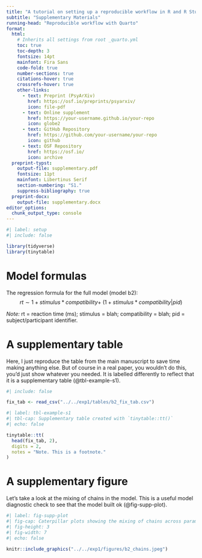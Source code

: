 ```yaml
---
title: "A tutorial on setting up a reproducible workflow in R and R Studio with Quarto"
subtitle: "Supplementary Materials"
running-head: "Reproducible workflow with Quarto"
format:
  html:
    # Inherits all settings from root _quarto.yml
    toc: true
    toc-depth: 3
    fontsize: 14pt
    mainfont: Fira Sans
    code-fold: true
    number-sections: true
    citations-hover: true
    crossrefs-hover: true
    other-links:
      - text: Preprint (PsyArXiv)
        href: https://osf.io/preprints/psyarxiv/
        icon: file-pdf
      - text: Online supplement
        href: https://your-username.github.io/your-repo
        icon: globe2
      - text: GitHub Repository
        href: https://github.com/your-username/your-repo
        icon: github
      - text: OSF Repository
        href: https://osf.io/
        icon: archive
  preprint-typst:
    output-file: supplementary.pdf
    fontsize: 11pt
    mainfont: Libertinus Serif
    section-numbering: "S1."
    suppress-bibliography: true
  preprint-docx:
    output-file: supplementary.docx
editor_options: 
  chunk_output_type: console
---
```


```r
#| label: setup
#| include: false

library(tidyverse)
library(tinytable)
```

# Model formulas #

The regression formula for the full model (model b2):
$$rt \sim 1 + stimulus * compatibility + \ 
(1 + stimulus * compatibility | pid)$$

*Note:* rt = reaction time (ms); stimulus = blah; compatibility = blah; pid = subject/participant identifier.


# A supplementary table #

Here, I just reproduce the table from the main manuscript to save time making anything else.
But of course in a real paper, you wouldn't do this, you'd just show whatever you needed.
It is labelled differently to reflect that it is a supplementary table (@tbl-example-s1).

```r
#| include: false

fix_tab <- read_csv("../../exp1/tables/b2_fix_tab.csv")
```

```r
#| label: tbl-example-s1
#| tbl-cap: Supplementary table created with `tinytable::tt()`
#| echo: false

tinytable::tt(
  head(fix_tab, 2),
  digits = 2,
  notes = "Note. This is a footnote."
)
```

# A supplementary figure #

Let's take a look at the mixing of chains in the model.
This is a useful model diagnostic check to see that the model built ok (@fig-supp-plot).

```r
#| label: fig-supp-plot
#| fig-cap: Caterpillar plots showing the mixing of chains across parameters in model b2.
#| fig-height: 3
#| fig-width: 7
#| echo: false

knitr::include_graphics("../../exp1/figures/b2_chains.jpeg")
```
